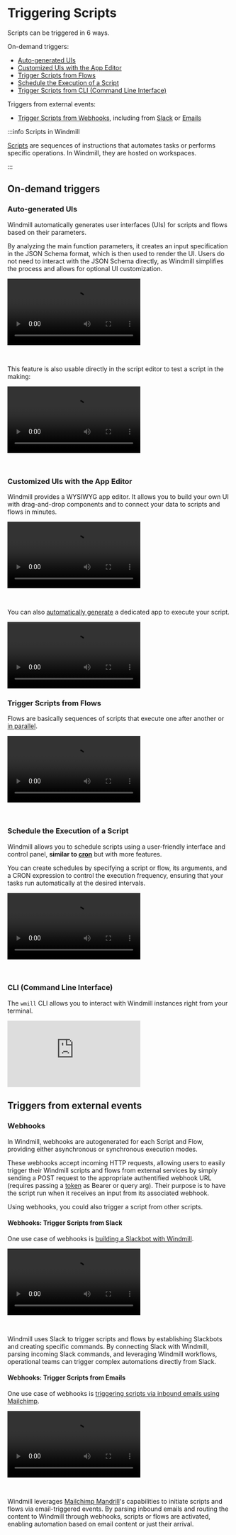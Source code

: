
# Triggering Scripts

Scripts can be triggered in 6 ways.

On-demand triggers:

- [Auto-generated UIs](/docs/getting_started/trigger_scripts#auto-generated-uis)
- [Customized UIs with the App Editor](#customized-uis-with-the-app-editor)
- [Trigger Scripts from Flows](#trigger-scripts-from-flows)
- [Schedule the Execution of a Script](#schedule-the-execution-of-a-script)
- [Trigger Scripts from CLI (Command Line Interface)](#cli-command-line-interface)

Triggers from external events:

- [Trigger Scripts from Webhooks](#webhooks), including from [Slack](#webhooks-trigger-scripts-from-slack) or [Emails](#webhooks-trigger-scripts-from-emails)

:::info Scripts in Windmill

[Scripts](../0_scripts_quickstart/1_typescript_quickstart/index.mdx) are sequences of instructions that automates tasks or performs specific operations. In Windmill, they are hosted on workspaces.

:::

## On-demand triggers

### Auto-generated UIs

Windmill automatically generates user interfaces (UIs) for scripts and flows based on their parameters.

By analyzing the main function parameters, it creates an input specification in the JSON Schema format, which is then used to render the UI. Users do not need to interact with the JSON Schema directly, as Windmill simplifies the process and allows for optional UI customization.

<video
	className="border-2 rounded-xl object-cover w-full h-full dark:border-gray-800"
	controls
	src="/videos/auto_generated_uis.mp4"
/>

<br />

This feature is also usable directly in the script editor to test a script in the making:

<video
	className="border-2 rounded-xl object-cover w-full h-full dark:border-gray-800"
	controls
	src="/videos/ui_from_script_editor.mp4"
/>

<br />

<div className="grid grid-cols-2 gap-6 mb-4">
	<DocCard
		title="Auto-generated UIs"
		description="Windmill creates auto-generated user interfaces for scripts and flows based on their parameters."
		href="/docs/core_concepts/auto_generated_uis"
	/>
</div>

### Customized UIs with the App Editor

Windmill provides a WYSIWYG app editor. It allows you to build your own UI with drag-and-drop components and to connect your data to scripts and flows in minutes.

<video
	className="border-2 rounded-xl object-cover w-full h-full dark:border-gray-800"
	controls
	src="/videos/app_editor_fast.mp4"
/>

<br />

<div className="grid grid-cols-2 gap-6 mb-4">
	<DocCard
		title="App Editor"
		color="orange"
		description="Detailed section on Windmill's App Editor."
		href="/docs/apps/app_editor"
	/>
</div>

You can also [automatically generate](../../core_concepts/6_auto_generated_uis/index.mdx) a dedicated app to execute your script.

<video
	className="border-2 rounded-xl object-cover w-full h-full dark:border-gray-800"
	controls
	src="/videos/cowsay_app.mp4"
/>

### Trigger Scripts from Flows

Flows are basically sequences of scripts that execute one after another or [in parallel](../../flows/13_flow_branches.md#branch-all).

<video
	className="border-2 rounded-xl object-cover w-full h-full dark:border-gray-800"
	controls
	src="/videos/crm-automation-execution.mp4"
/>

<br />

<div className="grid grid-cols-2 gap-6 mb-4">
	<DocCard
		title="Flow Editor"
		color="teal"
		description="Detailed section on Windmill's Flow Editor."
		href="/docs/flows/flow_editor"
	/>
</div>

### Schedule the Execution of a Script

Windmill allows you to schedule scripts using a user-friendly interface and control panel, **similar to [cron](https://crontab.guru/)** but with more features.

You can create schedules by specifying a script or flow, its arguments, and a CRON expression to control the execution frequency, ensuring that your tasks run automatically at the desired intervals.

<video
	className="border-2 rounded-xl object-cover w-full h-full dark:border-gray-800"
	controls
	src="/videos/schedule-cron-menu.mp4"
/>

<br />

<div className="grid grid-cols-2 gap-6 mb-4">
	<DocCard
		title="Schedules"
		description="Scheduling allows you to define schedules for Scripts and Flows, automatically running them at set frequencies."
		href="/docs/core_concepts/scheduling"
	/>
</div>

### CLI (Command Line Interface)

The `wmill` CLI allows you to interact with Windmill instances right from your terminal.

<iframe
	style={{ aspectRatio: '16/9' }}
	src="https://www.youtube.com/embed/w2HVTlR2QDI?vq=hd1080"
	title="YouTube video player"
	frameBorder="0"
	allow="accelerometer; autoplay; clipboard-write; encrypted-media; gyroscope; picture-in-picture; web-share"
	allowFullScreen
	className="border-2 rounded-xl object-cover w-full dark:border-gray-800"
></iframe>

<br />

<div className="grid grid-cols-2 gap-6 mb-4">
	<DocCard
		title="Command-Line Interface"
		description="Interact with Windmill instances right from your terminal."
		href="/docs/advanced/cli"
	/>
</div>

## Triggers from external events

### Webhooks

In Windmill, webhooks are autogenerated for each Script and Flow, providing either asynchronous or synchronous execution modes.

These webhooks accept incoming HTTP requests, allowing users to easily trigger their Windmill scripts and flows from external services by simply sending a POST request to the appropriate authentified webhook URL (requires passing a [token](../../core_concepts/4_webhooks/index.mdx#webhook-specific-tokens) as Bearer or query arg). Their purpose is to have the script run when it receives an input from its associated webhook.

Using webhooks, you could also trigger a script from other scripts.

<div className="grid grid-cols-2 gap-6 mb-4">
	<DocCard
		title="Webhooks"
		description="Trigger scripts and flows from webhooks."
		href="/docs/core_concepts/webhooks"
	/>
</div>

#### Webhooks: Trigger Scripts from Slack

One use case of webhooks is [building a Slackbot with Windmill](/blog/handler-slack-commands).

<video
	className="border-2 rounded-xl object-cover w-full h-full dark:border-gray-800"
	controls
	src="/videos/generated_email.mp4"
/>

<br />

Windmill uses Slack to trigger scripts and flows by establishing Slackbots and creating specific commands. By connecting Slack with Windmill, parsing incoming Slack commands, and leveraging Windmill workflows, operational teams can trigger complex automations directly from Slack.

<div className="grid grid-cols-2 gap-6 mb-4">
	<DocCard
		title="Slack Integration"
		description="Learn how to integrate Slack with Windmill."
		href="/docs/integrations/slack"
	/>
</div>

#### Webhooks: Trigger Scripts from Emails

One use case of webhooks is [triggering scripts via inbound emails using Mailchimp](../../integrations/mailchimp_mandrill.md).

<video
	className="border-2 rounded-xl object-cover w-full h-full dark:border-gray-800"
	controls
	src="/videos/trigger_mandrill.mp4"
/>

<br />

Windmill leverages [Mailchimp Mandrill](https://mailchimp.com/en/features/transactional-email/)'s capabilities to initiate scripts and flows via email-triggered events. By parsing inbound emails and routing the content to Windmill through webhooks, scripts or flows are activated, enabling automation based on email content or just their arrival.

<div className="grid grid-cols-2 gap-6 mb-4">
	<DocCard
		title="Mailchimp Mandrill Integration"
		description="Learn how to integrate Mailchimp Mandrill with Windmill."
		href="/docs/integrations/mailchimp_mandrill"
	/>
</div>
